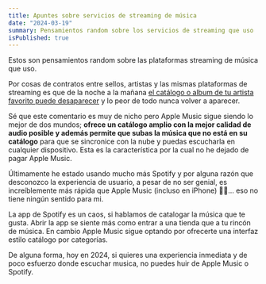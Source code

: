 ```yaml
---
title: Apuntes sobre servicios de streaming de música
date: "2024-03-19"
summary: Pensamientos random sobre los servicios de streaming que uso
isPublished: true
---
```


Estos son pensamientos random sobre las plataformas streaming de música que uso.

Por cosas de contratos entre sellos, artistas y las mismas plataformas de streaming es que de la noche a la mañana [el catálogo o album de tu artista favorito puede desaparecer](https://karakui.blog/2023/11/21/amuro-namies-catalog-on-streaming-services-go-poof/) y lo peor de todo nunca volver a aparecer. 

Sé que este comentario es muy de nicho pero Apple Music sigue siendo lo mejor de dos mundos; **ofrece un catálogo amplio con la mejor calidad de audio posible y además permite que subas la música que no está en su catálogo** para que se sincronice con la nube y puedas escucharla en cualquier dispositivo. Esta es la característica por la cual no he dejado de pagar Apple Music.

Últimamente he estado usando mucho más Spotify y por alguna razón que desconozco la experiencia de usuario, a pesar de no ser genial, es increíblemente más rápida que Apple Music (incluso en iPhone) 🤷‍♂️... eso no tiene ningún sentido para mi.

La app de Spotify es un caos, si hablamos de catalogar la música que te gusta. Abrir la app se siente más como entrar a una tienda que a tu rincón de música. En cambio Apple Music sigue optando por ofrecerte una interfaz estilo catálogo por categorías.

De alguna forma, hoy en 2024, si quieres una experiencia inmediata y de poco esfuerzo donde escuchar musica, no puedes huir de Apple Music o Spotify.
